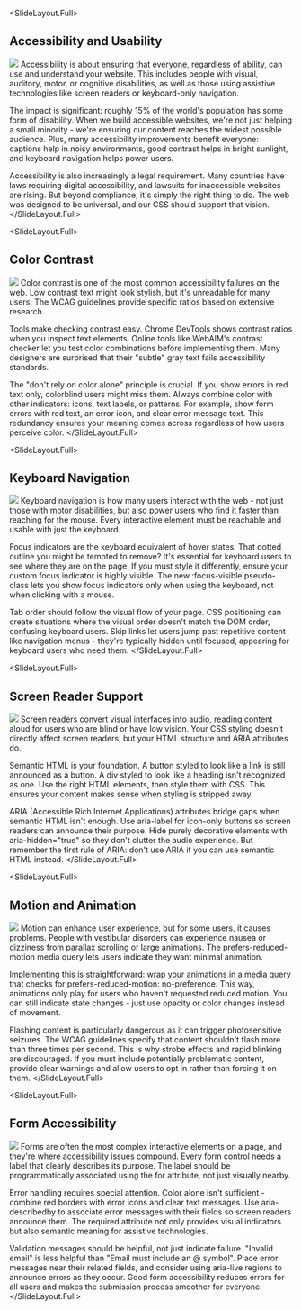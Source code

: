 
<SlideLayout.Full>
## Accessibility and Usability

<Image height="calc(100% - 6em)" src="https://ctp-presentation-media.s3.us-east-2.amazonaws.com/Overview_+CSS+Design+Principles+-+visual+selection+(3).svg" />
<Notes>
Accessibility is about ensuring that everyone, regardless of ability, can use and understand your website. This includes people with visual, auditory, motor, or cognitive disabilities, as well as those using assistive technologies like screen readers or keyboard-only navigation.

The impact is significant: roughly 15% of the world's population has some form of disability. When we build accessible websites, we're not just helping a small minority - we're ensuring our content reaches the widest possible audience. Plus, many accessibility improvements benefit everyone: captions help in noisy environments, good contrast helps in bright sunlight, and keyboard navigation helps power users.

Accessibility is also increasingly a legal requirement. Many countries have laws requiring digital accessibility, and lawsuits for inaccessible websites are rising. But beyond compliance, it's simply the right thing to do. The web was designed to be universal, and our CSS should support that vision.
</Notes>
</SlideLayout.Full>

<SlideLayout.Full>
## Color Contrast

<Image height="calc(100% - 6em)" src="https://ctp-presentation-media.s3.us-east-2.amazonaws.com/Overview_+CSS+Design+Principles+-+visual+selection+(2).svg" />
<Notes>
Color contrast is one of the most common accessibility failures on the web. Low contrast text might look stylish, but it's unreadable for many users. The WCAG guidelines provide specific ratios based on extensive research.

Tools make checking contrast easy. Chrome DevTools shows contrast ratios when you inspect text elements. Online tools like WebAIM's contrast checker let you test color combinations before implementing them. Many designers are surprised that their "subtle" gray text fails accessibility standards.

The "don't rely on color alone" principle is crucial. If you show errors in red text only, colorblind users might miss them. Always combine color with other indicators: icons, text labels, or patterns. For example, show form errors with red text, an error icon, and clear error message text. This redundancy ensures your meaning comes across regardless of how users perceive color.
</Notes>
</SlideLayout.Full>

<SlideLayout.Full>
## Keyboard Navigation
 <Image height="calc(100% - 6rem)" src="https://ctp-presentation-media.s3.us-east-2.amazonaws.com/Overview_+CSS+Design+Principles+-+visual+selection+(5).svg" />
<Notes>
Keyboard navigation is how many users interact with the web - not just those with motor disabilities, but also power users who find it faster than reaching for the mouse. Every interactive element must be reachable and usable with just the keyboard.

Focus indicators are the keyboard equivalent of hover states. That dotted outline you might be tempted to remove? It's essential for keyboard users to see where they are on the page. If you must style it differently, ensure your custom focus indicator is highly visible. The new :focus-visible pseudo-class lets you show focus indicators only when using the keyboard, not when clicking with a mouse.

Tab order should follow the visual flow of your page. CSS positioning can create situations where the visual order doesn't match the DOM order, confusing keyboard users. Skip links let users jump past repetitive content like navigation menus - they're typically hidden until focused, appearing for keyboard users who need them.
</Notes>
</SlideLayout.Full>

<SlideLayout.Full>
## Screen Reader Support

<Image height="calc(100% - 6rem)" src="https://ctp-presentation-media.s3.us-east-2.amazonaws.com/Overview_+CSS+Design+Principles+-+visual+selection+(6).svg" />
<Notes>
Screen readers convert visual interfaces into audio, reading content aloud for users who are blind or have low vision. Your CSS styling doesn't directly affect screen readers, but your HTML structure and ARIA attributes do.

Semantic HTML is your foundation. A button styled to look like a link is still announced as a button. A div styled to look like a heading isn't recognized as one. Use the right HTML elements, then style them with CSS. This ensures your content makes sense when styling is stripped away.

ARIA (Accessible Rich Internet Applications) attributes bridge gaps when semantic HTML isn't enough. Use aria-label for icon-only buttons so screen readers can announce their purpose. Hide purely decorative elements with aria-hidden="true" so they don't clutter the audio experience. But remember the first rule of ARIA: don't use ARIA if you can use semantic HTML instead.
</Notes>
</SlideLayout.Full>

<SlideLayout.Full>
## Motion and Animation

<Image height="calc(100% - 6rem)" src="https://ctp-presentation-media.s3.us-east-2.amazonaws.com/Overview_+CSS+Design+Principles+-+visual+selection+(8).svg" />
<Notes>
Motion can enhance user experience, but for some users, it causes problems. People with vestibular disorders can experience nausea or dizziness from parallax scrolling or large animations. The prefers-reduced-motion media query lets users indicate they want minimal animation.

Implementing this is straightforward: wrap your animations in a media query that checks for prefers-reduced-motion: no-preference. This way, animations only play for users who haven't requested reduced motion. You can still indicate state changes - just use opacity or color changes instead of movement.

Flashing content is particularly dangerous as it can trigger photosensitive seizures. The WCAG guidelines specify that content shouldn't flash more than three times per second. This is why strobe effects and rapid blinking are discouraged. If you must include potentially problematic content, provide clear warnings and allow users to opt in rather than forcing it on them.
</Notes>
</SlideLayout.Full>

<SlideLayout.Full>
## Form Accessibility

<Image height="calc(100% - 6rem)" src="https://ctp-presentation-media.s3.us-east-2.amazonaws.com/Overview_+CSS+Design+Principles+-+visual+selection+(9).svg" />
<Notes>
Forms are often the most complex interactive elements on a page, and they're where accessibility issues compound. Every form control needs a label that clearly describes its purpose. The label should be programmatically associated using the for attribute, not just visually nearby.

Error handling requires special attention. Color alone isn't sufficient - combine red borders with error icons and clear text messages. Use aria-describedby to associate error messages with their fields so screen readers announce them. The required attribute not only provides visual indicators but also semantic meaning for assistive technologies.

Validation messages should be helpful, not just indicate failure. "Invalid email" is less helpful than "Email must include an @ symbol". Place error messages near their related fields, and consider using aria-live regions to announce errors as they occur. Good form accessibility reduces errors for all users and makes the submission process smoother for everyone.
</Notes>
</SlideLayout.Full>